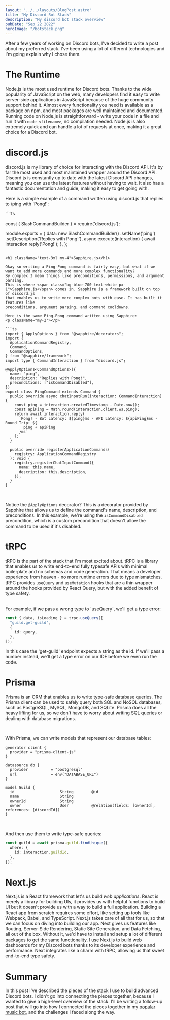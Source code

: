 ```yaml
---
layout: "../../layouts/BlogPost.astro"
title: "My Discord Bot Stack"
description: "My discord bot stack overview"
pubDate: "Sep 22 2022"
heroImage: "/botstack.png"
---
```


After a few years of working on Discord bots, I've decided to write a post about my preferred stack.
I've been using a lot of different technologies and I'm going explain why I chose them.

<h1 className="text-3xl my-4">The Runtime</h1>

<span class="bg-green-700 text-white px-1">Node.js</span> is the most used runtime for Discord bots.
Thanks to the wide popularity of JavaScript on the web,
many developers find it easy to write server-side applications in JavaScript because of the huge community support behind it.
Almost every functionality you need is available as a package on <span class="bg-red-600 text-white px-1">npm</span>, and most
packages are well maintained and documented. Running code on Node.js is straightforward -
write your code in a file and run it with `node <filename>`, no compilation needed.
Node.js is also extremely quick and can handle a lot of requests at once, making it a great choice for a Discord bot.

<h1 className="text-3xl my-4">discord.js</h1>

<span class="bg-blue-500 text-white px-1">discord.js</span> is my library of choice
for interacting with the Discord API. It's by far the most used and most maintained
wrapper around the Discord API. Discord.js is constantly up to date with the latest
Discord API changes, meaning you can use the latest features without having to wait.
It also has a fantastic documentation and guide, making it easy to get going with.

Here is a simple example of a command written using discord.js that replies to /ping with 'Pong!':

<p className="my-2"></p>
````ts

const { SlashCommandBuilder } = require('discord.js');

module.exports = {
data: new SlashCommandBuilder()
.setName('ping')
.setDescription('Replies with Pong!'),
async execute(interaction) {
await interaction.reply('Pong!');
},
};

````

<h1 className="text-3xl my-4">Sapphire.js</h1>

Okay so writing a Ping-Pong command is fairly easy, but what if we want to add more commands and more complex functionality?
By complex I mean things like preconditions, permissions, and argument parsing.
This is where <span class="bg-blue-700 text-white px-1">Sapphire.js</span> comes in. Sapphire is a framework built on top of discord.js
that enables us to write more complex bots with ease. It has built it features like
preconditions, argument parsing, and command cooldowns.

Here is the same Ping-Pong command written using Sapphire:
<p className="my-2"></p>

```ts
import { ApplyOptions } from "@sapphire/decorators";
import {
  ApplicationCommandRegistry,
  Command,
  CommandOptions,
} from "@sapphire/framework";
import type { CommandInteraction } from "discord.js";

@ApplyOptions<CommandOptions>({
  name: "ping",
  description: "Replies with Pong!",
  preconditions: ["isCommandDisabled"],
})
export class PingCommand extends Command {
  public override async chatInputRun(interaction: CommandInteraction) {
    const ping = interaction.createdTimestamp - Date.now();
    const apiPing = Math.round(interaction.client.ws.ping);
    return await interaction.reply(
      `Pong! - Bot Latency: ${ping}ms - API Latency: ${apiPing}ms - Round Trip: ${
        ping + apiPing
      }ms`
    );
  }

  public override registerApplicationCommands(
    registry: ApplicationCommandRegistry
  ): void {
    registry.registerChatInputCommand({
      name: this.name,
      description: this.description,
    });
  }
}
````

<br />

Notice the `@ApplyOptions` decorator? This is a decorator provided by Sapphire that allows us to define the command's name, description, and preconditions.
In this example, we're using the `isCommandDisabled` precondition, which is a custom precondition that doesn't allow the command to be used if it's disabled.

<h1 className="text-3xl my-4">tRPC</h1>

<span class="bg-blue-400 text-white px-1">tRPC</span> is the part of the stack that
I'm most excited about. tRPC is a library that enables us to write end-to-end fully
typesafe APIs with minimal boilerplate and no schemas and code generation. That means
a developer experience from heaven - no more runtime errors due to type mismatches.
tRPC provides `useQuery` and `useMutation` hooks that are a thin wrapper around the
hooks provided by React Query, but with the added benefit of type safety.

<br />
For example, if we pass a wrong type to `useQuery`, we'll get a type error:
<p className="my-2"></p>

```ts
const { data, isLoading } = trpc.useQuery([
  "guild.get-guild",
  {
    id: query,
  },
]);
```

In this case the 'get-guild' endpoint expects a string as the id. If we'll pass a number
instead, we'll get a type error on our IDE before we even run the code.

<h1 className="text-3xl my-4">Prisma</h1>

<span class="bg-blue-900 text-white px-1">Prisma</span> is an ORM that enables us
to write type-safe database queries. The Prisma client can be used to safely query
both SQL and NoSQL databases, such as PostgreSQL, MySQL, MongoDB, and SQLite. Prisma
does all the heavy lifting for us, so we don't have to worry about writing SQL queries
or dealing with database migrations.

<br />

With Prisma, we can write models that represent our database tables:

<p className="my-2"></p>

```prisma
generator client {
  provider = "prisma-client-js"
}

datasource db {
  provider          = "postgresql"
  url               = env("DATABASE_URL")
}

model Guild {
  id                    String        @id
  name                  String
  ownerId               String
  owner                 User          @relation(fields: [ownerId], references: [discordId])
}
```

<br />

And then use them to write type-safe queries:

<p className="my-2"></p>

```ts
const guild = await prisma.guild.findUnique({
  where: {
    id: interaction.guildId,
  },
});
```

<h1 className="text-3xl my-4">Next.js</h1>

<span class="bg-gray-800 text-white px-1">Next.js</span> is a React framework that
let's us build _web applications_. React is merely a library for building UIs, it
provides us with helpful functions to build UI but it doesn't provide us with a way
to build a full application. Building a React app from scratch requires some effort,
like setting up tools like Webpack, Babel, and TypeScript. Next.js takes care of
all that for us, so that we can focus on diving into building our app. Next gives
us features like Routing, Server-Side Rendering, Static Site Generation, and Data
Fetching, all out of the box. Without it, we'd have to install and setup a lot of
different packages to get the same functionality. I use Next.js to build web dashboards
for my Discord bots thanks to its developer experience and performance. Next integrates
like a charm with tRPC, allowing us that sweet end-to-end type safety.

<h1 className="text-3xl my-4">Summary</h1>

In this post I've described the pieces of the stack I use to build advanced Discord bots.
I didn't go into connecting the pieces together, because I wanted to give a high-level overview
of the stack. I'll be writing a follow-up post that will go into how I connected the
pieces together in my [popular music bot](https://github.com/galnir/Master-Bot),
and the challenges I faced along the way.
